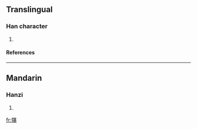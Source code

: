 ==Translingual==
===Han character===
{{Han char|rn=93|rad=牛|as=15|sn=19|four=2653<sub>2</sub>|canj=竹手日廿水 (HQATE)}}
# {{defn|Han|sort=牛15}}
====References====
{{Han ref|kx=0705.040|dkj=20205|dj=1117.310|hdz=31821.060|uh=72A6|ud=29350|bh=F26F|bd=62063}}

----
==Mandarin==
===Hanzi===
{{cmn-hanzi|pin=[[bào]] ([[bao4]])|wg=pao<sup>4</sup>}}
# {{defn|Mandarin}}

[[fr:犦]]
